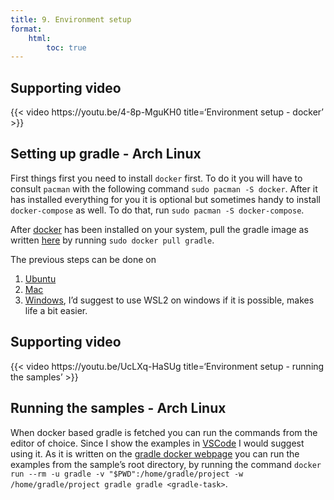 ```yaml
---
title: 9. Environment setup
format:
    html:
        toc: true
---
```


## Supporting video
{{< video https://youtu.be/4-8p-MguKH0
    title='Environment setup - docker' 
>}}

## Setting up gradle - Arch Linux
First things first you need to install ```docker``` first. To do it you will have to consult ```pacman``` with the following command ```sudo pacman -S docker```. After it has installed everything for you it is optional but sometimes handy to install ```docker-compose``` as well. To do that, run ```sudo pacman -S docker-compose```. 

After [docker](https://www.docker.com/) has been installed on your system, pull the gradle image as written [here](https://hub.docker.com/_/gradle/) by running ```sudo docker pull gradle```.


The previous steps can be done on

1. [Ubuntu](https://docs.docker.com/engine/install/ubuntu/)
2. [Mac](https://docs.docker.com/desktop/setup/install/mac-install/)
3. [Windows](https://docs.docker.com/desktop/setup/install/windows-install/), I'd suggest to use WSL2 on windows if it is possible, makes life a bit easier.

## Supporting video
{{< video https://youtu.be/UcLXq-HaSUg
    title='Environment setup - running the samples' 
>}}

## Running the samples - Arch Linux
When docker based gradle is fetched you can run the commands from the editor of choice. Since I show the examples in [VSCode](https://code.visualstudio.com/) I would suggest using it. As it is written on the [gradle docker webpage](https://hub.docker.com/_/gradle/) you can run the examples from the sample's root directory, by running the command ```docker run --rm -u gradle -v "$PWD":/home/gradle/project -w /home/gradle/project gradle gradle <gradle-task>```.